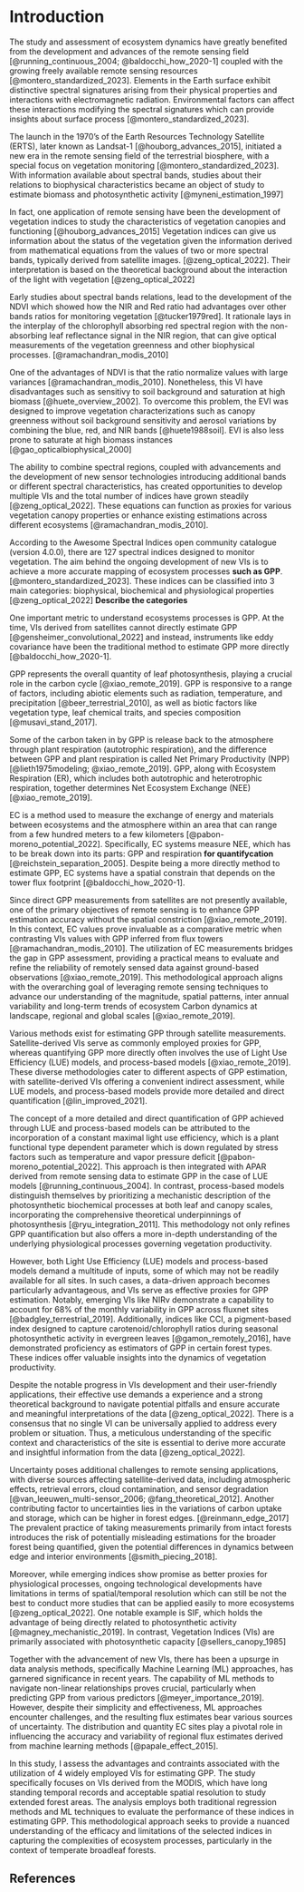 # Introduction

The study and assessment of ecosystem dynamics have greatly benefited from the
development and advances of the remote sensing field [@running_continuous_2004; @baldocchi_how_2020-1]
coupled with the growing freely available remote sensing 
resources [@montero_standardized_2023]. Elements in the Earth surface exhibit
distinctive spectral signatures arising from their physical properties and
interactions with electromagnetic radiation. Environmental factors can affect
these interactions modifying the spectral signatures which can provide insights
about surface process [@montero_standardized_2023].

The launch in the 1970's of the  Earth Resources Technology Satellite (ERTS),
later known as Landsat-1 [@houborg_advances_2015], initiated a new era in the 
remote sensing field of the terrestrial biosphere, with a special focus on 
vegetation monitoring [@montero_standardized_2023]. With information available
about spectral bands, studies about their relations to biophysical
characteristics became an object of study to estimate biomass and photosynthetic
activity [@myneni_estimation_1997]

In fact, one application of remote sensing have been the development of
vegetation indices to study the characteristics of vegetation canopies and
functioning [@houborg_advances_2015] Vegetation indices can give us information 
about the status of the vegetation given the information derived from mathematical
equations from the values of two or more spectral bands, typically derived from
satellite images. [@zeng_optical_2022]. Their interpretation is based on the
theoretical background about the interaction of the light with vegetation
[@zeng_optical_2022]

Early studies about spectral bands relations, lead to the development of the
NDVI which showed how the NIR and Red ratio had advantages over other bands
ratios for monitoring vegetation [@tucker1979red]. It rationale lays in the
interplay of  the chlorophyll absorbing red spectral region with the
non-absorbing leaf reflectance signal in the NIR region, that can give optical
measurements of the vegetation greenness and other biophysical processes.
[@ramachandran_modis_2010]

One of the advantages of NDVI is that the ratio normalize values with large
variances [@ramachandran_modis_2010]. Nonetheless, this
VI have disadvantages such as sensitivy to soil background and saturation at
high biomass [@huete_overview_2002]. To overcome
this problem, the EVI was designed to improve vegetation characterizations such
as canopy greenness without soil background sensitivity and aerosol variations
by combining the blue, red, and NIR bands [@huete1988soil]. EVI is also less 
prone to saturate at high biomass instances [@gao_opticalbiophysical_2000]

The ability to combine spectral regions, coupled with advancements and  the
development of new sensor technologies introducing additional bands or different
spectral characteristics, has created opportunities to develop multiple VIs  and
the total number of indices have grown steadily [@zeng_optical_2022]. These 
equations can function as proxies for various vegetation canopy properties or 
enhance existing estimations across different ecosystems [@ramachandran_modis_2010].

According to the Awesome Spectral Indices open community catalogue (version
4.0.0), there are 127 spectral indices designed to monitor vegetation. The aim
behind the ongoing development of new VIs is to achieve a more accurate mapping
of ecosystem processes **such as GPP**. [@montero_standardized_2023]. These 
indices can be classified into 3 main categories: biophysical, biochemical and 
physiological properties [@zeng_optical_2022] **Describe the categories**

One important metric to understand ecosystems processes is GPP. At the time, VIs
derived from satellites cannot directly estimate GPP [@gensheimer_convolutional_2022] 
and instead, instruments like eddy covariance have been the traditional method 
to estimate GPP more directly [@baldocchi_how_2020-1].

GPP represents the overall quantity of leaf photosynthesis, playing a crucial
role in the carbon cycle [@xiao_remote_2019]. GPP is responsive to a range
of factors, including abiotic elements such as radiation, temperature, and
precipitation [@beer_terrestrial_2010], as well as biotic factors like
vegetation type, leaf chemical traits, and species composition [@musavi_stand_2017].

Some of the carbon taken in by GPP is release back to the atmosphere through
plant respiration (autotrophic respiration), and the difference between GPP and
plant respiration  is called Net Primary Productivity (NPP) [@lieth1975modeling; @xiao_remote_2019].
GPP, along with Ecosystem Respiration (ER), which includes both autotrophic and
heterotrophic respiration, together determines Net Ecosystem Exchange (NEE)
[@xiao_remote_2019].

EC is a method used to measure the exchange of energy and materials between
ecosystems and the atmosphere within an area that can range from a few hundred
meters to a few kilometers [@pabon-moreno_potential_2022]. Specifically, EC
systems measure NEE, which has to be break down into its parts: GPP and
respiration **for quantifycation** [@reichstein_separation_2005]. Despite being
a more directly method to estimate GPP, EC systems have a spatial constrain that
depends on the tower flux footprint [@baldocchi_how_2020-1].

Since direct GPP measurements from satellites are not presently available, one
of the primary objectives of remote sensing is to enhance GPP estimation
accuracy without the spatial constriction [@xiao_remote_2019]. In this context,
EC values prove invaluable as a comparative metric when contrasting VIs values
with GPP inferred from flux towers [@ramachandran_modis_2010]. The utilization
of EC measurements bridges the gap in GPP assessment, providing a practical
means to evaluate and refine the reliability of remotely sensed data against
ground-based observations [@xiao_remote_2019]. This methodological approach
aligns with the overarching goal of leveraging remote sensing techniques to
advance our understanding  of the magnitude, spatial patterns, inter annual
variability and long-term trends of ecosystem Carbon dynamics at landscape,
regional and global scales [@xiao_remote_2019].

Various methods exist for estimating GPP through satellite measurements.
Satellite-derived VIs serve as commonly employed proxies for GPP, whereas
quantifying GPP more directly often involves the use of Light Use Efficiency
(LUE) models,  and process-based models [@xiao_remote_2019]. These diverse
methodologies cater to different aspects of GPP estimation, with 
satellite-derived VIs offering a convenient indirect assessment, while LUE
models, and process-based models provide more detailed and direct quantification
[@lin_improved_2021].

The concept of a more detailed and direct quantification of GPP achieved through
LUE and process-based models can be attributed to the incorporation of a
constant maximal light use efficiency, which is a plant functional type
dependent parameter which is down regulated by stress factors such as
temperature and vapor pressure deficit [@pabon-moreno_potential_2022]. This
approach is then integrated with APAR derived from remote sensing data to
estimate GPP in the case of LUE models  [@running_continuous_2004]. In contrast,
process-based models distinguish themselves by prioritizing a mechanistic
description of the photosynthetic biochemical processes at both leaf and canopy
scales, incorporating the comprehensive theoretical underpinnings of
photosynthesis [@ryu_integration_2011]. This methodology not only refines GPP
quantification but also offers a more in-depth understanding of the underlying
physiological processes governing vegetation productivity.

However, both Light Use Efficiency (LUE) models and process-based models demand
a multitude of inputs, some of which may not be readily available for all sites.
In such cases, a data-driven approach becomes particularly advantageous, and VIs
serve as effective proxies for GPP estimation. Notably, emerging VIs like NIRv
demonstrate a capability to account for 68% of the monthly variability in GPP
across fluxnet sites [@badgley_terrestrial_2019]. Additionally, indices like
CCI, a pigment-based index designed to capture carotenoid/chlorophyll ratios
during seasonal photosynthetic activity in evergreen leaves [@gamon_remotely_2016],
have demonstrated proficiency as estimators of GPP in certain forest types. These
indices offer valuable insights into the dynamics of vegetation productivity.

Despite the notable progress in VIs development and their user-friendly
applications, their effective use demands a experience and a strong theoretical
background to navigate potential pitfalls and ensure accurate and meaningful
interpretations of the data [@zeng_optical_2022]. There is a consensus that no
single VI can be universally applied to address every problem or situation.
Thus, a meticulous understanding of the specific context and characteristics of
the site is essential to derive more accurate and insightful information from
the data [@zeng_optical_2022].

Uncertainty poses additional challenges to remote sensing applications, with
diverse sources affecting satellite-derived data, including atmospheric effects,
retrieval errors, cloud contamination, and sensor degradation
[@van_leeuwen_multi-sensor_2006; @fang_theoretical_2012]. Another contributing
factor to uncertainties lies in the variations of carbon uptake and storage,
which can be higher in forest edges. [@reinmann_edge_2017] The prevalent
practice of taking measurements primarily from intact forests introduces the
risk of potentially misleading estimations for the broader forest being
quantified, given the potential differences in dynamics between edge and
interior environments [@smith_piecing_2018].

Moreover, while emerging indices show promise as better proxies for
physiological processes, ongoing technological developments have limitations in
terms of spatial/temporal resolution which can still be not the best to conduct
more studies that can be applied easily to more ecosystems [@zeng_optical_2022].
One notable example is SIF, which holds the advantage of being directly related
to photosynthetic activity [@magney_mechanistic_2019]. In contrast, Vegetation
Indices (VIs) are primarily associated with photosynthetic capacity
[@sellers_canopy_1985]

Together with the advancement of new VIs, there has been a upsurge in data
analysis methods, specifically Machine Learning (ML) approaches, has garnered
significance in recent years. The capability of ML methods to navigate
non-linear relationships proves crucial, particularly when predicting GPP from
various predictors [@meyer_importance_2019]. However, despite their simplicity
and effectiveness, ML approaches encounter challenges, and the resulting flux
estimates bear various sources of uncertainty. The distribution and quantity EC
sites play a pivotal role in influencing the accuracy and variability of
regional flux estimates derived from machine learning methods
[@papale_effect_2015].

In this study, I assess the advantages and contraints associated with the
utilization of 4 widely employed VIs for estimating GPP. The study specifically
focuses on VIs derived from the MODIS, which have long standing temporal records
and acceptable spatial resolution to study extended forest areas. The analysis
employs both traditional regression methods and ML techniques to evaluate the
performance of these indices in estimating GPP. This methodological approach
seeks to provide a nuanced understanding of the efficacy and limitations of the
selected indices in capturing the complexities of ecosystem processes,
particularly in the context of temperate broadleaf forests.

\newpage

## References

::: {#refs}
:::